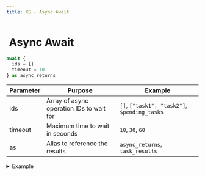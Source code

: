 ```yaml
---
title: XS - Async Await
---
```


# <img src="../assets/docuBadge (11).png" alt="" data-size="line" /> Async Await <a href="#xs-await" id="xs-await"></a>

```javascript
await {
  ids = []
  timeout = 10
} as async_returns
```

| Parameter | Purpose                                  | Example                                      |
| --------- | ---------------------------------------- | -------------------------------------------- |
| ids       | Array of async operation IDs to wait for | `[]`, `["task1", "task2"]`, `$pending_tasks` |
| timeout   | Maximum time to wait in seconds          | `10`, `30`, `60`                             |
| as        | Alias to reference the results           | `async_returns`, `task_results`              |

<details>

<summary>Example</summary>

```javascript
await {
  ids = ["process1", "process2"]
  timeout = 30
} as operation_results
```

* Waits for completion of asynchronous operations
* Specifies maximum wait time
* Collects results from multiple async operations
* Returns results when all operations complete or timeout is reached

</details>
